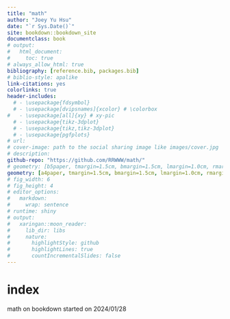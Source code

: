```yaml
---
title: "math"
author: "Joey Yu Hsu"
date: "`r Sys.Date()`"
site: bookdown::bookdown_site
documentclass: book
# output:
#   html_document:
#     toc: true
# always_allow_html: true
bibliography: [reference.bib, packages.bib]
# biblio-style: apalike
link-citations: yes
colorlinks: true
header-includes:
  # - \usepackage{fdsymbol}
  # - \usepackage[dvipsnames]{xcolor} # \colorbox
#   - \usepackage[all]{xy} # xy-pic
  # - \usepackage{tikz-3dplot}
  # - \usepackage{tikz,tikz-3dplot}
  # - \usepackage{pgfplots}
# url: 
# cover-image: path to the social sharing image like images/cover.jpg
# description: 
github-repo: "https://github.com/RRWWW/math/"
# geometry: [b5paper, tmargin=1.5cm, bmargin=1.5cm, lmargin=1.0cm, rmargin=1.0cm]
geometry: [a4paper, tmargin=1.5cm, bmargin=1.5cm, lmargin=1.0cm, rmargin=1.0cm]
# fig_width: 6 
# fig_height: 4 
# editor_options:
#   markdown:
#     wrap: sentence
# runtime: shiny
# output:
#   xaringan::moon_reader:
#     lib_dir: libs
#     nature:
#       highlightStyle: github
#       highlightLines: true
#       countIncrementalSlides: false
---
```


# index {.unnumbered}

math on bookdown started on 2024/01/28